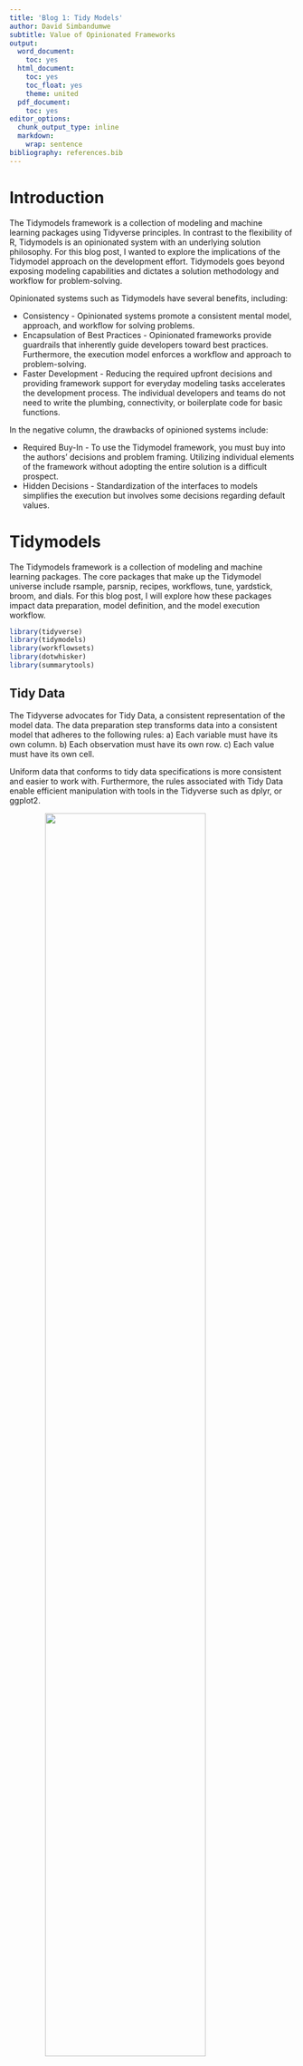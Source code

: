 ```yaml
---
title: 'Blog 1: Tidy Models'
author: David Simbandumwe
subtitle: Value of Opinionated Frameworks
output:
  word_document:
    toc: yes
  html_document:
    toc: yes
    toc_float: yes
    theme: united
  pdf_document:
    toc: yes
editor_options:
  chunk_output_type: inline
  markdown:
    wrap: sentence
bibliography: references.bib
---
```



# Introduction

The Tidymodels framework is a collection of modeling and machine learning packages using Tidyverse principles. In contrast to the flexibility of R, Tidymodels is an opinionated system with an underlying solution philosophy. For this blog post, I wanted to explore the implications of the Tidymodel approach on the development effort. Tidymodels goes beyond exposing modeling capabilities and dictates a solution methodology and workflow for problem-solving. 

Opinionated systems such as Tidymodels have several benefits, including:

- Consistency - Opinionated systems promote a consistent mental model, approach, and workflow for solving problems. 
- Encapsulation of Best Practices - Opinionated frameworks provide guardrails that inherently guide developers toward best practices. Furthermore, the execution model enforces a workflow and approach to problem-solving. 
- Faster Development - Reducing the required upfront decisions and providing framework support for everyday modeling tasks accelerates the development process. The individual developers and teams do not need to write the plumbing, connectivity, or boilerplate code for basic functions. 

In the negative column, the drawbacks of opinioned systems include:

- Required Buy-In - To use the Tidymodel framework, you must buy into the authors' decisions and problem framing. Utilizing individual elements of the framework without adopting the entire solution is a difficult prospect. 
- Hidden Decisions - Standardization of the interfaces to models simplifies the execution but involves some decisions regarding default values.




# Tidymodels

The Tidymodels framework is a collection of modeling and machine learning packages. The core packages that make up the Tidymodel universe include rsample, parsnip, recipes, workflows, tune, yardstick, broom, and dials. For this blog post, I will explore how these packages impact data preparation, model definition, and the model execution workflow. 




```r

library(tidyverse)
library(tidymodels)
library(workflowsets)
library(dotwhisker)
library(summarytools)

```





## Tidy Data

The Tidyverse advocates for Tidy Data, a consistent representation of the model data. The data preparation step transforms data into a consistent model that adheres to the following rules:
a) Each variable must have its own column.
b) Each observation must have its own row.
c) Each value must have its own cell.

Uniform data that conforms to tidy data specifications is more consistent and easier to work with. Furthermore, the rules associated with Tidy Data enable efficient manipulation with tools in the Tidyverse such as dplyr, or ggplot2. 

<img src="tidy_data.png" width="1200" style="display: block; margin-left: auto; margin-right: auto; width: 75%;"/>




```r

rm(list=ls())

cfg <- list(
              fileName = './inst/data/Teams.csv',
              rSource = './hw1/Functions.R',
              viewMethod = 'view' # options(render, browser, view)
          )


```




```r


knitr::opts_chunk$set(echo = F, 
                      warning = F, 
                      message = F, 
                      eval = T , 
                      results="asis", 
                      fig.height=6, 
                      fig.width=8)

set.seed(1234)


# styling
st_css()

 st_options(
   plain.ascii = FALSE,
   style = 'grid',
   dfSummary.style ='grid',
   freq.silent  = TRUE,
   headings     = FALSE,
   tmp.img.dir  = "./tmp",
   dfSummary.custom.1 =
     expression(
       paste(
         "Q1 - Q3 :",
         round(
           quantile(column_data, probs = .25, type = 2,
                    names = FALSE, na.rm = TRUE), digits = 1
         ), " - ",
         round(
           quantile(column_data, probs = .75, type = 2,
                    names = FALSE, na.rm = TRUE), digits = 1
         )
       )
     )
 )

#source('', local = knitr::knit_global())

```



```r

# read data
df <- read.csv('./inst/data/Teams.csv')
df <- sample_n(df, size=200)
statistics <- c('R', 'H', 'X2B', 'X3B', 'HR', 
                    'RA', 'ER', 'HA', 'HRA')


# Preprocess Data
df <- df %>% select('yearID', 'lgID', 'teamID', 'franchID', 'name', 'divID', 'G', 'W', 'L', 
                    'R', 'H', 'X2B', 'X3B', 'HR', 
                    'RA', 'ER', 'HA', 'HRA')

df$wPer <- round(df$W / df$G, 3)
df$pythPer <- (df$R^2) / ((df$R^2) + (df$RA^2))


df <- df %>% mutate(era_cat = case_when(yearID >= 1969 ~ '1969+',
                                                yearID >= 1900 & yearID < 1969 ~ '1900-1969',
                                                yearID < 1900 ~ '1900-'))

df$era_cat <- factor(df$era_cat)



# Split Data
data_split <- initial_split(df, prop = 0.8, strata = era_cat)
train_data <- training(data_split)
test_data  <- testing(data_split)


```



```r
train_data %>% 
  skimr::skim()

```



```r

print(
  dfSummary(train_data %>% select(-c('teamID','franchID','name')), 
            varnumbers   = TRUE,
            na.col       = TRUE,
            graph.magnif = .8,
            tmp.img.dir  = "/tmp"),
  method = cfg$viewMethod
)


```



```r


ggplot(sample_n(train_data, size=100, weight_by = era_cat),
       aes(x = wPer, 
           y = pythPer, 
           group = era_cat, 
           col = era_cat)) + 
  geom_point() + 
  geom_smooth(method = lm, se = FALSE) +
  scale_color_viridis_d(option = "plasma", end = .7)

```




# Approach to Building Models and Execution

In non-opinionated systems, there are several approaches to accomplishing a specific task empowering the user to make their own decisions. This flexibility is diminished in opinionated systems. Opinionated systems have a predefined approach or set of approaches for accomplishing tasks.

The Tidymodel model definition and model execution workflow are detailed below. 



## Recipe

The Tidymodels recipe is similar to the formula definition in the lm() function; however, it allows for feature engineering, variable role definition, and inheritance. The recipe definition provides a programmatically compact methodology for describing a collection of recipes in a single location. 

```r


base_recipe <- 
   recipe(W ~ pythPer + era_cat + yearID + teamID + franchID + 
            R + H + X2B + X3B + HR + RA + ER + HA + HRA, data = train_data) %>% 
   update_role(yearID, teamID, franchID, new_role = "ID") %>%
   step_dummy(all_nominal_predictors()) %>% 
   step_zv(all_predictors()) %>% 
   step_normalize(all_predictors())


filter_rec <- 
   base_recipe %>% 
   step_corr(all_of(statistics), threshold = tune())


pca_rec <- 
   base_recipe %>% 
   step_pca(all_of(statistics), num_comp = tune()) %>% 
   step_normalize(all_predictors())

```




# Model Specification

A unified interface to the available model is provided by the parsnip package. This interface decouples the model definition from the semantic details of the underlying package. Users can rapidly experiment with a range of models without getting bogged down in the semantic details of the underlying packages. The level of abstraction from the underlying model reduces the learning curve required to execute different models.


```r

# 
# regularized_spec <- 
#    linear_reg(mode = 'regression', penalty = tune(), mixture = tune()) %>% 
#    set_engine("glmnet")
# 
# cart_spec <- 
#    decision_tree(cost_complexity = tune(), min_n = tune()) %>% 
#    set_engine("rpart") %>% 
#    set_mode("regression")
# 
# knn_spec <- 
#    nearest_neighbor(neighbors = tune(), weight_func = tune()) %>% 
#    set_engine("kknn") %>% 
#    set_mode("regression")

lm_model <- 
  linear_reg() %>% 
  set_engine("lm") %>% 
  set_mode("regression")

lms_model <- 
  linear_reg() %>% 
  set_engine("stan") %>% 
  set_mode("regression")

rf_model <- rand_forest(mtry = 10, trees = 2000) %>%
  set_engine("ranger", importance = "impurity") %>%
  set_mode("regression")

# pr_model <- poisson_reg(
#   mode = "regression",
#   engine = "poissonreg")




```




# Workflow

The recipe, model specification, pre-processing, and post-processing definitions can be bundled together in a workflow. The workflow package offers coordination and synchronization. 


```r

team_wfl_set <- 
   workflow_set(
      preproc = list(simple = base_recipe, 
                     filter = filter_rec, 
                     pca = pca_rec),
      models = list(lm = lm_model, 
                    stan = lms_model,
                    rf = rf_model),
      cross = TRUE
   )
team_wfl_set

```





# Model Selection

```r

# team_wfl_set <- 
#    team_wfl_set %>% 
#    anti_join(tibble(wflow_id = c("pca_glmnet", "filter_glmnet")), 
#              by = "wflow_id")

```




```r


splits <- 
   vfold_cv(
      train_data,
      v = 10,
      strata = era_cat
   )
splits

```




```r

team_wfl_set <- 
   team_wfl_set %>% 
   workflow_map("tune_grid", resamples = splits, grid = 10, 
                metrics = metric_set(mae), verbose = TRUE)

team_wfl_set

```




```r

autoplot(team_wfl_set)
autoplot(team_wfl_set, select_best = TRUE)

```



```r


rank_results(team_wfl_set, rank_metric = "mae", select_best = TRUE) %>% 
   select(rank, mean, model, wflow_id, .config)


```



# Predict



















## Predict New Values

```r

# new_points <- expand.grid(pythPer = .5, 
#                           era_cat = c("1900-", "1900-1969", "1969+"))
# new_points
# 
# 
# 
# mean_pred <- predict(lm_fit, new_data = new_points)
# mean_pred

```






# Model Selection

```r

autoplot(team_wfl_set, metric = "mae", id = "filter_rf")


```




# Prediction


```r


tmp_wfl <- extract_workflow(team_wfl_set,id = 'simple_rf')



tmp_wfl.fit <- 
  tmp_wfl %>% 
  #finalize_workflow() %>% 
  fit(data = train_data)



tmp_rec <- 
   team_wfl_set %>% 
   extract_workflow_set_result("simple_rf")
tmp_rec



wins_fit <- 
  tmp_wfl %>% 
  fit(data = train_data)


# Make predictions on test set
pred <- tmp_wfl.fit  %>% predict(new_data = test_data)



results <- test_data %>% 
  bind_cols(tmp_wfl.fit %>% 
    predict(new_data = test_data) %>% 
      rename(predictions = .pred))




# t0 <- fit(tmp, data=train_data)
# 
# t1 <- t0 %>% predict(test_data)
# 
# 
# 
# 
# 
# tmp <- team_wfl_set %>% extract_spec_parsnip('simple_glmnet')
# tmp.fit(train_data)
# 
# 
# 
# 
# 
# 
# 
# team_wfl_set %>% modeltime_fit_workflowset(train_data)
# 
# 
# team_wfl_final <- 
#   team_wfl_set %>% 
#   extract_recipe("simple_glmnet")


#team_rec_final.fit()




#wins_results


# wins_results <- 
#   chi_models %>% 
#   extract_workflow_set_result("simple_glmnet")
# wins_results

```


```r

# wins_wfl.final <- 
#   chi_models %>% 
#   extract_workflow("simple_glmnet")
# wins_wfl.final

```


```r


# wins_workflow_fit <- 
#   wins_wfl.final %>% 
#   #finalize_workflow(tibble(prod_degree = 1)) %>% 
#   fit(data = train_data)
# wins_workflow_fit


```



```r

rec <- wins_workflow_fit %>% pull_workflow_prepped_recipe()

df_new_pre_processed <- rec %>%
  bake(new_data = test_data)
 


### Make a prediction for cyl
pred_cyl <- predict(wins_workflow_fit, new_data = test_data, type='numeric')
df_new_pre_processed <- cbind(df_new_pre_processed, pred_cyl)
df_new_pre_processed








```




# Conclusion


Conclusion
 
It has been a long argument, so perhaps a summary of the main points will help convince you that tidymodels should go back to the drawing board.
 
1. tidymodels appears to be based on the idea that modelling should be made easier, while a better approach would have been to base it on a comprehensive design that captures how modelling ought to be performed within the tidyverse. 

2. tidymodels duplicates some features already available in the tidyverse.

3. tidymodels uses separate functions to define the stages in the analysis and only performs the calculations once the full method is specified. This has two consequences,
it discourages checking of intermediate steps and so makes errors more likely.
it strays away from the basic structure of R in which a function is used to define an action that is to be performed at some later stage and the arguments to that function define the specific choices.

4. tidymodels makes it easier to specify the model that you want to use by hiding the details and terminology of the package that will perform the calculations. In doing so,
tidymodels makes decisions for the user in the form of defaults, so that the user will find it harder to keep track of the details of their analysis.
the user is encouraged to use methods that they do not completely understand.
5. tidymodels offers a complete one-stop solution to modelling. Consequently,
it is difficult for the user to adapt the tidymodels functions for use outside of tidymodels.
it is difficult for users to add to tidymodels.
the design is centrally controlled, which will limit the speed of its development and will not make full use of the skills of the R Community.
I believe that if the tidymodels team were to start afresh, they would come up with a design that would be very similar to that used in the modelr package. tidymodels needs to provide a strong design and a few basic tools. If the design and tools are any good, the community of R users will adopt them and develop new packages for data modelling.



https://staffblogs.le.ac.uk/teachingr/2020/10/05/on-not-using-tidymodels/




Overlays an workflow and methodology for solving problem - Since the frameworks are built by experience individuals in a particular field it also includes their best practices around how to approach problems. 
The tools help guid individuals into the right directions













```r


base_recipe <- 
   recipe(W ~ pythPer + era_cat + yearID + teamID + franchID + 
            R + H + X2B + X3B + HR + RA + ER + HA + HRA, data = train_data) %>% 
   update_role(yearID, teamID, franchID, new_role = "ID") %>%
   step_dummy(all_nominal_predictors()) %>% 
   step_zv(all_predictors()) %>% 
   step_normalize(all_predictors())


lm_model <- 
  linear_reg() %>% 
  set_engine("lm") %>% 
  set_mode("regression")


lm_wflow <- 
  workflow() %>% 
  add_recipe(base_recipe) %>%
  add_model(lm_model) 

  
wins_fit <- 
  lm_wflow %>% 
  fit(data = train_data)


# Make predictions on test set
pred <- wins_fit %>% predict(new_data = test_data)


# Predict rentals for the test set and bind it to the test_set
results <- test_data %>% 
  bind_cols(wins_fit %>% 
    predict(new_data = test_data) %>% 
      rename(predictions = .pred))


# Compare predictions
results %>% 
  select(c(W, predictions)) %>% 
  slice_head(n = 10)



```






```r
library(DALEXtra)

explain_tidymodels(wins_fit, data=train_data, y=train_data$W)




```





```r

library(rstanarm)
library(ranger)
library(poissonreg)

base_recipe <- 
   recipe(W ~ pythPer + era_cat + yearID + teamID + franchID + 
            R + H + X2B + X3B + HR + RA + ER + HA + HRA, data = train_data) %>% 
   update_role(yearID, teamID, franchID, new_role = "ID") %>%
   step_dummy(all_nominal_predictors()) %>% 
   step_zv(all_predictors()) %>% 
   step_normalize(all_predictors())


lm_model <- 
  linear_reg() %>% 
  set_engine("lm") %>% 
  set_mode("regression")

lms_model <- 
  linear_reg() %>% 
  set_engine("stan") %>% 
  set_mode("regression")

rf_model <- rand_forest(mtry = 10, trees = 2000) %>%
  set_engine("ranger", importance = "impurity") %>%
  set_mode("regression")

pr_model <- poisson_reg(
  mode = "regression",
  #penalty = NULL,
  #mixture = NULL,
  engine = "glm"
)



lm_wflow <- 
  workflow() %>% 
  add_recipe(base_recipe) %>%
  add_model(lms_model) 

  
wins_fit <- 
  lm_wflow %>% 
  fit(data = train_data)


# Make predictions on test set
pred <- wins_fit %>% predict(new_data = test_data)


# Predict rentals for the test set and bind it to the test_set
results <- test_data %>% 
  bind_cols(wins_fit %>% 
    predict(new_data = test_data) %>% 
      rename(predictions = .pred))


# Compare predictions
results %>% 
  select(c(W, predictions)) %>% 
  slice_head(n = 10)



```



